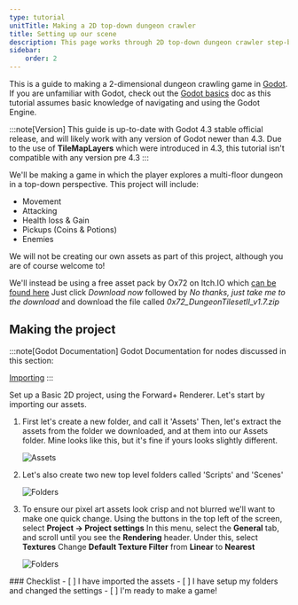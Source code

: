 ```yaml
---
type: tutorial
unitTitle: Making a 2D top-down dungeon crawler
title: Setting up our scene
description: This page works through 2D top-down dungeon crawler step-by-step
sidebar:
    order: 2
---
```



This is a guide to making a 2-dimensional dungeon crawling game in [Godot](https://godotengine.org/). If you are unfamiliar with Godot, check out the [Godot basics](/game-design/godot/basics) doc as this tutorial assumes basic knowledge of navigating and using the Godot Engine.

:::note[Version]
This guide is up-to-date with Godot 4.3 stable official release, and will likely work with any version of Godot newer than 4.3. Due to the use of **TileMapLayers** which were introduced in 4.3, this tutorial isn't compatible with any version pre 4.3
:::

We'll be making a game in which the player explores a multi-floor dungeon in a top-down perspective. This project will include:
- Movement 
- Attacking
- Health loss & Gain 
- Pickups (Coins & Potions)
- Enemies

We will not be creating our own assets as part of this project, although you are of course welcome to!

We'll instead be using a free asset pack by Ox72 on Itch.IO which [can be found here](https://0x72.itch.io/dungeontileset-ii) Just click *Download now* followed by *No thanks, just take me to the download* and download the file called *0x72_DungeonTilesetII_v1.7.zip*


## Making the project

:::note[Godot Documentation]
Godot Documentation for nodes discussed in this section: 

[Importing](https://docs.godotengine.org/en/stable/tutorials/assets_pipeline/import_process.html)
:::


Set up a Basic 2D project, using the Forward+ Renderer. Let's start by importing our assets. 



<Steps>

1.  First let's create a new folder, and call it 'Assets'
    Then, let's extract the assets from the folder we downloaded, and at them into our Assets folder. Mine looks like this, but it's fine if yours looks slightly different.

    ![Assets](/src/assets/godot/dungeonCrawler/assets.png)

2. Let's also create two new top level folders called 'Scripts' and 'Scenes'

    ![Folders](/src/assets/godot/dungeonCrawler/folders.png)

3. To ensure our pixel art assets look crisp and not blurred we'll want to make one quick change.
    Using the buttons in the top left of the screen, select **Project -> Project settings** In this menu, select the **General** tab, and scroll until you see the **Rendering** header. Under this, select **Textures**
    Change **Default Texture Filter** from **Linear** to **Nearest**

    ![Folders](/src/assets/godot/dungeonCrawler/TextureFilter.png)
</Steps>

<Box>
### Checklist
<Checklist>
- [ ] I have imported the assets
- [ ] I have setup my folders and changed the settings
- [ ] I'm ready to make a game!
</Checklist>
</Box>